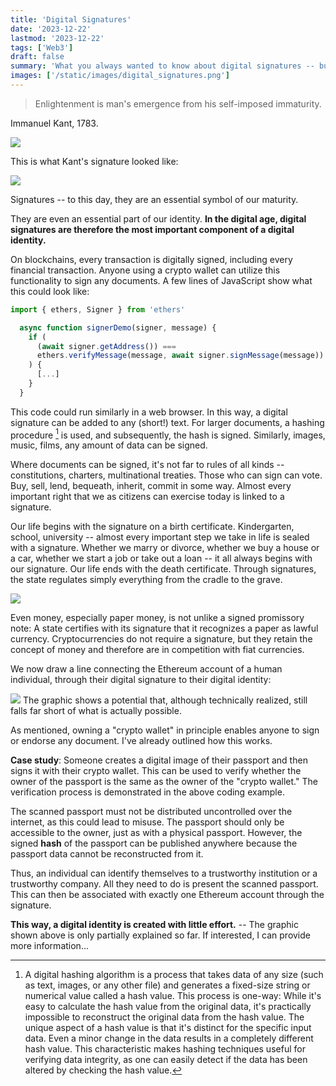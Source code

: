 ```yaml
---
title: 'Digital Signatures'
date: '2023-12-22'
lastmod: '2023-12-22'
tags: ['Web3']
draft: false
summary: 'What you always wanted to know about digital signatures -- but were afraid to ask.'
images: ['/static/images/digital_signatures.png']
---
```


> Enlightenment is man's emergence from his self-imposed immaturity.

Immanuel Kant, 1783.

![](/static/images/Kant_gemaelde_3.jpg)


This is what Kant's signature looked like:

![](/static/images/Immanuel_Kant_signature.svg)

Signatures -- to this day, they are an essential symbol of our maturity.

They are even an essential part of our identity. **In the digital age,
digital signatures are therefore the most important component of a digital identity.**

On blockchains,
every transaction is digitally signed, including every financial transaction.
Anyone using a crypto wallet can utilize this functionality to
sign any documents. A few lines of JavaScript show
what this could look like:

```ts
import { ethers, Signer } from 'ethers'

  async function signerDemo(signer, message) {
    if (
      (await signer.getAddress()) ===
      ethers.verifyMessage(message, await signer.signMessage(message))
    ) {
      [...]
    }
  }

```
This code could run similarly in a web browser.
In this way, a digital signature can be added to any (short!) text. For larger documents, a hashing procedure [^1]
is used, and subsequently, the hash is signed. Similarly, images, music, films,
any amount of data can be signed.

Where documents can be signed, it's not far to rules of all kinds -- constitutions,
charters, multinational treaties. Those who can sign can vote.
Buy, sell, lend, bequeath, inherit, commit in some way. Almost every important right that we
as citizens can exercise today is linked to a signature.

Our life begins with the signature on a birth certificate. Kindergarten, school, university -- almost
every important step we take in life is sealed with a signature. Whether we marry
or divorce, whether we buy a house or a car, whether we start a job
or take out a loan -- it all always begins with our signature. Our life ends with the
death certificate. Through signatures,
the state regulates simply everything from the cradle to the grave.

![](/static/images/digital_signatures.png)

Even money, especially paper money, is not unlike a signed promissory note:
A state certifies with its signature that it recognizes a paper as lawful
currency. Cryptocurrencies do not require a signature, but they retain the concept
of money and therefore are in competition with fiat currencies.

We now draw a line connecting the Ethereum account of a human individual,
through their digital signature to their digital identity:

![](/static/images/SignedDocuments.png)
The graphic shows a potential that, although technically realized, still falls far short of what is actually possible.

As mentioned, owning a "crypto wallet" in principle enables anyone to sign or endorse any
document. I've already outlined how this works.

**Case study**: Someone creates a digital image of their passport and then signs it with their
crypto wallet.
This can be used to verify whether the owner of the passport is the same as the owner of the "crypto wallet."
The verification process is demonstrated in the above coding example.

The scanned passport must not be distributed uncontrolled over the internet,
as this could lead to misuse. The passport should only be accessible to the owner,
just as with a physical
passport. However, the signed **hash** of the passport can be published anywhere
because the passport data cannot be reconstructed from it.

Thus, an individual can identify themselves to
a trustworthy institution or a trustworthy company. All they need to do is present the scanned passport. This can then be associated with
exactly one Ethereum account through the signature.

**This way, a digital identity is created with little effort.**
-- The graphic shown above is only partially explained so far. If interested, I can provide more information...


[^1]: A digital hashing algorithm is a process that takes data of any size
(such as text, images, or any other file) and generates a fixed-size string or numerical value called a hash value.
This process is one-way: While it's easy to calculate the hash value from the original data,
it's practically impossible to reconstruct the original data from the hash value.
The unique aspect of a hash value is that it's distinct for the specific input data.
Even a minor change in the data results in a completely different hash value.
This characteristic makes hashing techniques useful for verifying data integrity,
as one can easily detect if the data has been altered by checking the hash value.









